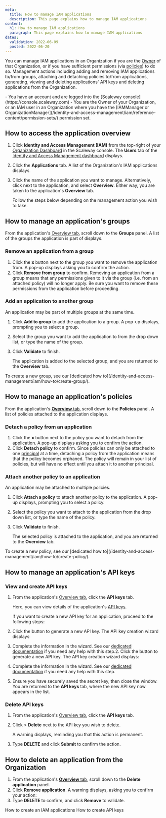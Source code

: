 ```yaml
---
meta:
  title: How to manage IAM applications
  description: This page explains how to manage IAM applications
content:
  h1: How to manage IAM applications
  paragraph: This page explains how to manage IAM applications
dates:
  validation: 2022-06-09
  posted: 2022-06-20
---
```


You can manage IAM applications in an Organization if you are the [Owner](/identity-and-access-management/iam/concepts#owner) of that Organization, or if you have sufficient permissions (via [policies](/identity-and-access-management/iam/concepts#policy)) to do so. Management actions including adding and removing IAM applications to/from groups, attaching and detaching policies to/from applications, generating, viewing and deleting applications' API keys and deleting applications from the Organization.

<Message type="requirement">
  - You have an account and are logged into the [Scaleway console](https://console.scaleway.com)
  - You are the Owner of your Organization, or an IAM user in an Organization where you have the [IAMManager or OrganizationManager](/identity-and-access-management/iam/reference-content/permission-sets/) permission set. 
</Message>

## How to access the application overview

1. Click **Identity and Access Management (IAM)** from the top-right of your [Organization Dashboard](https://console.scaleway.com/organization) in the Scaleway console. The **Users** tab of the [Identity and Access Management dashboard](https://console.scaleway.com/iam/applications) displays.
    <Lightbox src="scaleway-iam-dashboard.webp" alt="" />
2. Click the **Applications** tab. A list of the Organization's IAM applications displays.
3. Click the name of the application you want to manage. Alternatively, click <Icon name="more" /> next to the application, and select **Overview**. Either way, you are taken to the application's **Overview** tab.

    Follow the steps below depending on the management action you wish to take.

## How to manage an application's groups

From the application's [Overview tab](#how-to-access-the-application-overview), scroll down to the **Groups** panel. A list of the groups the application is part of displays.

### Remove an application from a group

1. Click the **x** button next to the group you want to remove the application from. A pop-up displays asking you to confirm the action.
2. Click **Remove from group** to confirm.
    <Message type="important">
      Removing an application from a group means that any permissions given to it via the group (i.e. from an attached policy) will no longer apply. Be sure you want to remove these permissions from the application before proceeding.
    </Message>

### Add an application to another group

An application may be part of multiple groups at the same time.

1. Click **Add to group** to add the application to a group. A pop-up displays, prompting you to select a group.
2. Select the group you want to add the application to from the drop down list, or type the name of the group.
3. Click **Validate** to finish.

    The application is added to the selected group, and you are returned to the **Overview** tab.

<Message type="tip">
  To create a new group, see our [dedicated how to](/identity-and-access-management/iam/how-to/create-group/).
</Message>

## How to manage an application's policies

From the application's [**Overview** tab](#how-to-access-the-application-overview), scroll down to the **Policies** panel. A list of policies attached to the application displays.

### Detach a policy from an application

1. Click the **x** button next to the policy you want to detach from the application. A pop-up displays asking you to confirm the action.
2. Click **Detach policy** to confirm.
    <Message type="important">
      Since policies can only be attached to one [principal](/identity-and-access-management/iam/concepts#principal) at a time, detaching a policy from the application means that the policy becomes orphaned. The policy will remain in your list of policies, but will have no effect until you attach it to another principal. 
    </Message>

### Attach another policy to an application

An application may be attached to multiple policies.

1. Click **Attach a policy** to attach another policy to the application. A pop-up displays, prompting you to select a policy.
2. Select the policy you want to attach to the application from the drop down list, or type the name of the policy.
3. Click **Validate** to finish.

    The selected policy is attached to the application, and you are returned to the **Overview** tab.

<Message type="tip">
  To create a new policy, see our [dedicated how to](/identity-and-access-management/iam/how-to/create-policy/).
</Message>

## How to manage an application's API keys

### View and create API keys

1. From the application's [Overview tab](#how-to-access-the-application-overview), click the **API keys** tab.

    Here, you can view details of the application's [API keys](/identity-and-access-management/iam/how-to/create-api-keys/). 

    If you want to create a new API key for an application, proceed to the following steps:
2. Click the <Icon name="plus" /> button to generate a new API key. The API key creation wizard displays:
    <Lightbox src="scaleway-generate-api-key.webp" alt="" />
3. Complete the information in the wizard. See our [dedicated documentation](/identity-and-access-management/iam/how-to/create-api-keys/) if you need any help with this step.2. Click the <Icon name="plus" /> button to generate a new API key. The API key creation wizard displays:
    <Lightbox src="scaleway-generate-api-key.webp" alt="" />
3. Complete the information in the wizard. See our [dedicated documentation](/identity-and-access-management/iam/how-to/create-api-keys/) if you need any help with this step.
5. Ensure you have securely saved the secret key, then close the window. You are returned to the **API keys** tab, where the new API key now appears in the list.

### Delete API keys

1. From the application's [Overview tab](#how-to-access-the-application-overview), click the **API keys** tab.
2. Click <Icon name="more" /> > **Delete** next to the API key you wish to delete.

    A warning displays, reminding you that this action is permanent.
3. Type **DELETE** and click **Submit** to confirm the action.

## How to delete an application from the Organization

1. From the application's [**Overview** tab](#how-to-access-the-application-overview), scroll down to the **Delete application** panel.
2. Click **Remove application**. A warning displays, asking you to confirm your action:
    <Lightbox src="scaleway-delete-application-popup.webp" alt="A pop up box displaying a warning: Warning: This will permanently delete your application. This action is irreversible and will automatically delete the application's API keys." />
3. Type **DELETE** to confirm, and click **Remove** to validate.

<Navigation title="See Also">
  <PreviousButton to="/identity-and-access-management/iam/how-to/create-application/">How to create an IAM applications</PreviousButton>
  <NextButton to="/identity-and-access-management/iam/how-to/create-api-keys/">How to create API keys</NextButton>
</Navigation>